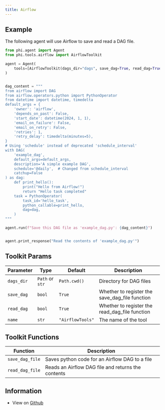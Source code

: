 ```yaml
---
title: Airflow
---
```


## Example

The following agent will use Airflow to save and read a DAG file.

```python cookbook/tools/airflow_tools.py
from phi.agent import Agent
from phi.tools.airflow import AirflowToolkit

agent = Agent(
    tools=[AirflowToolkit(dags_dir="dags", save_dag=True, read_dag=True)], show_tool_calls=True, markdown=True
)


dag_content = """
from airflow import DAG
from airflow.operators.python import PythonOperator
from datetime import datetime, timedelta
default_args = {
    'owner': 'airflow',
    'depends_on_past': False,
    'start_date': datetime(2024, 1, 1),
    'email_on_failure': False,
    'email_on_retry': False,
    'retries': 1,
    'retry_delay': timedelta(minutes=5),
}
# Using 'schedule' instead of deprecated 'schedule_interval'
with DAG(
    'example_dag',
    default_args=default_args,
    description='A simple example DAG',
    schedule='@daily',  # Changed from schedule_interval
    catchup=False
) as dag:
    def print_hello():
        print("Hello from Airflow!")
        return "Hello task completed"
    task = PythonOperator(
        task_id='hello_task',
        python_callable=print_hello,
        dag=dag,
    )
"""

agent.run(f"Save this DAG file as 'example_dag.py': {dag_content}")


agent.print_response("Read the contents of 'example_dag.py'")
```

## Toolkit Params

| Parameter | Type | Default | Description |
|-----------|------|---------|-------------|
| `dags_dir` | `Path` or `str` | `Path.cwd()` | Directory for DAG files |
| `save_dag` | `bool` | `True` | Whether to register the save_dag_file function |
| `read_dag` | `bool` | `True` | Whether to register the read_dag_file function |
| `name` | `str` | `"AirflowTools"` | The name of the tool |

## Toolkit Functions

| Function | Description |
|----------|-------------|
| `save_dag_file` | Saves python code for an Airflow DAG to a file |
| `read_dag_file` | Reads an Airflow DAG file and returns the contents |


## Information

- View on [Github](https://github.com/phidatahq/phidata/blob/main/phi/tools/airflow.py)
